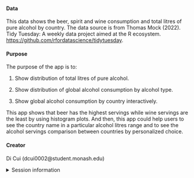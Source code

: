 
#### Data

This data shows the beer, spirit and wine consumption and total litres of pure alcohol by country. The data source is from Thomas Mock (2022). Tidy Tuesday: A weekly data project aimed at the R ecosystem. [https://github.com/rfordatascience/tidytuesday](https://github.com/rfordatascience/tidytuesday).



#### Purpose

The purpose of the app is to:

1. Show distribution of total litres of pure alcohol.

2. Show distribution of global alcohol consumption by alcohol type.

3. Show global alcohol consumption by country interactively.

This app shows that beer has the highest servings while wine servings are the least by using histogram plots. And then, this app could help users to see the country name in a particular alcohol litres range and to see the alcohol servings comparison between countries by personalized choice.

#### Creator

Di Cui (dcui0002@student.monash.edu)

<details>
<summary>Session information</summary>
```r
sessioninfo::session_info()
```
</details>
